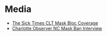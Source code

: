 # Media

- [The Sick Times CLT Mask Bloc Coverage](https://thesicktimes.org/2024/03/12/how-mask-blocs-are-keeping-communities-safe-with-neglected-government-stockpiles/)
- [Charlotte Observer NC Mask Ban Interview](https://www.charlotteobserver.com/news/state/north-carolina/article288689245.html)
